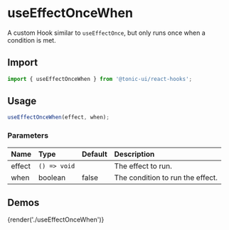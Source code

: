 # useEffectOnceWhen

A custom Hook similar to `useEffectOnce`, but only runs once when a condition is met.

## Import

```js
import { useEffectOnceWhen } from '@tonic-ui/react-hooks';
```

## Usage

```js
useEffectOnceWhen(effect, when);
```

### Parameters

| Name | Type | Default | Description |
| :--- | :--- | :------ | :---------- |
| effect | `() => void` | | The effect to run. |
| when | boolean | false | The condition to run the effect. |

## Demos

{render('./useEffectOnceWhen')}
